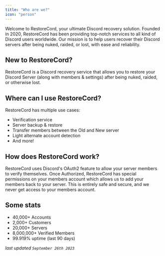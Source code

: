 ```yaml
---
title: "Who are we?"
icon: "person"
---
```


Welcome to RestoreCord, your ultimate Discord recovery solution. Founded in 2020, RestoreCord has been providing top-notch services to all kind of Discord users worldwide. Our mission is to help users recover their Discord servers after being nuked, raided, or lost, with ease and reliability.

## New to RestoreCord?

RestoreCord is a Discord recovery service that allows you to restore your Discord Server (along with members & settings) after being nuked, raided, or otherwise lost.

## Where can I use RestoreCord?

RestoreCord has multiple use cases:

- Verification service
- Server backup & restore
- Transfer members between the Old and New server
- Light alternate account detection
- And more!

## How does RestoreCord work?

RestoreCord uses Discord's OAuth2 feature to allow your server members to verify themselves. Once Authorized, RestoreCord has special permissions on your members account which allows us to add your members back to your server. This is entirely safe and secure, and we never get access to your members account.

## Some stats

- 40,000+ Accounts
- 2,000+ Customers
- 20,000+ Servers
- 8,000,000+ Verified Members
- 99.919% uptime (last 90 days)

*last updated `September 26th 2023`*